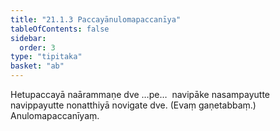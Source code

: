 ```yaml
---
title: "21.1.3 Paccayānulomapaccanīya"
tableOfContents: false
sidebar:
  order: 3
type: "tipitaka"
basket: "ab"
---
```



<DynamicBreadcrumb />

<Division number="16">

<Paragraph number="2789">
Hetupaccayā naārammaṇe dve …pe…  navipāke nasampayutte navippayutte nonatthiyā novigate dve. (Evaṃ gaṇetabbaṃ.)

</Paragraph>
</Division>

<Paragraph number="2790" type="center">
Anulomapaccanīyaṃ.
</Paragraph>